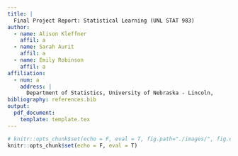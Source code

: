 ```yaml
---
title: |
  Final Project Report: Statistical Learning (UNL STAT 983)
author:
  - name: Alison Kleffner
    affil: a
  - name: Sarah Aurit
    affil: a
  - name: Emily Robinson
    affil: a
affiliation:
  - num: a
    address: |
      Department of Statistics, University of Nebraska - Lincoln,
bibliography: references.bib
output: 
  pdf_document:
    template: template.tex
---
```


```r
# knitr::opts_chunk$set(echo = F, eval = T, fig.path="./images/", fig.env="figure*")
knitr::opts_chunk$set(echo = F, eval = T)
```

